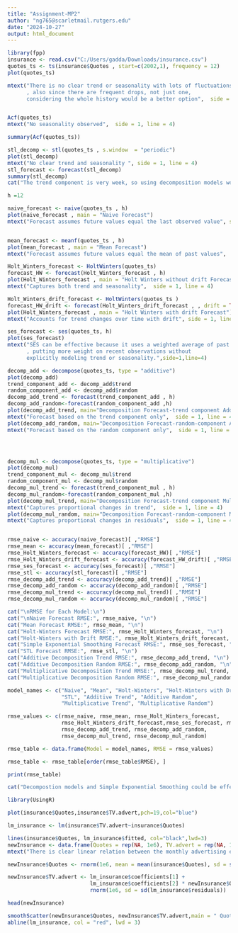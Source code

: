 ---
title: "Assignment-MP2"
author: "ng765@scarletmail.rutgers.edu"
date: "2024-10-27"
output: html_document
---

```{r}
library(fpp)
insurance <- read.csv("C:/Users/gadda/Downloads/insurance.csv")
quotes_ts <- ts(insurance$Quotes , start=c(2002,1), frequency = 12)
plot(quotes_ts)

mtext("There is no clear trend or seasonality with lots of fluctuations
      , also since there are frequent drops, not just one,
      considering the whole history would be a better option",  side = 1, line = 4)


Acf(quotes_ts)
mtext("No seasonality observed",  side = 1, line = 4)

summary(Acf(quotes_ts))

stl_decomp <- stl(quotes_ts , s.window  = "periodic")
plot(stl_decomp)
mtext("No clear trend and seasonality ", side = 1, line = 4)
stl_forecast <- forecast(stl_decomp)
summary(stl_decomp)
cat("The trend component is very week, so using decomposition models would be effective.\n")

h =12

naive_forecast <- naive(quotes_ts , h)
plot(naive_forecast , main = "Naive Forecast")
mtext("Forecast assumes future values equal the last observed value", side = 1, line = 4)


mean_forecast <- meanf(quotes_ts , h)
plot(mean_forecast , main = "Mean Forecast")
mtext("Forecast assumes future values equal the mean of past values",  side = 1, line = 4)

Holt_Winters_forecast <- HoltWinters(quotes_ts)
forecast_HW <- forecast(Holt_Winters_forecast , h)
plot(Holt_Winters_forecast , main = "Holt Winters without drift Forecast")
mtext("Captures both trend and seasonality",  side = 1, line = 4)

Holt_Winters_drift_forecast <- HoltWinters(quotes_ts )
forecast_HW_drift <- forecast(Holt_Winters_drift_forecast , , drift = TRUE , h)
plot(Holt_Winters_forecast , main = "Holt Winters with drift Forecast")
mtext("Accounts for trend changes over time with drift", side = 1, line = 4)

ses_forecast <- ses(quotes_ts, h)
plot(ses_forecast)
mtext("SES can be effective because it uses a weighted average of past values
      , putting more weight on recent observations without 
      explicitly modeling trend or seasonality.",side=1,line=4)

decomp_add <- decompose(quotes_ts, type = "additive")
plot(decomp_add)
trend_component_add <- decomp_add$trend
random_component_add <- decomp_add$random
decomp_add_trend <- forecast(trend_component_add , h)
decomp_add_random<-forecast(random_component_add ,h)
plot(decomp_add_trend, main="Decomposition Forecast-trend component Additive")
mtext("Forecast based on the trend component only",  side = 1, line = 4)
plot(decomp_add_random, main="Decomposition Forecast-random-component Additive")
mtext("Forecast based on the random component only",  side = 1, line = 4)




decomp_mul <- decompose(quotes_ts, type = "multiplicative")
plot(decomp_mul)
trend_component_mul <- decomp_mul$trend
random_component_mul <- decomp_mul$random
decomp_mul_trend <- forecast(trend_component_mul , h)
decomp_mul_random<-forecast(random_component_mul ,h)
plot(decomp_mul_trend, main="Decomposition Forecast-trend component Multiplicative")
mtext("Captures proportional changes in trend",  side = 1, line = 4)
plot(decomp_mul_random, main="Decomposition Forecast-random-component Multiplicative")
mtext("Captures proportional changes in residuals",  side = 1, line = 4)


rmse_naive <- accuracy(naive_forecast)[ ,"RMSE"]
rmse_mean <- accuracy(mean_forecast)[ ,"RMSE"]
rmse_Holt_Winters_forecast <- accuracy(forecast_HW)[ ,"RMSE"]
rmse_Holt_Winters_drift_forecast <- accuracy(forecast_HW_drift)[ ,"RMSE"]
rmse_ses_forecast <- accuracy(ses_forecast)[ ,"RMSE"]
rmse_stl <- accuracy(stl_forecast)[ ,"RMSE"]
rmse_decomp_add_trend <- accuracy(decomp_add_trend)[ ,"RMSE"]
rmse_decomp_add_random <- accuracy(decomp_add_random)[ ,"RMSE"]
rmse_decomp_mul_trend <- accuracy(decomp_mul_trend)[ ,"RMSE"]
rmse_decomp_mul_random <- accuracy(decomp_mul_random)[ ,"RMSE"]

cat("\nRMSE for Each Model:\n")
cat("\nNaive Forecast RMSE:", rmse_naive, "\n")
cat("Mean Forecast RMSE:", rmse_mean, "\n")
cat("Holt-Winters Forecast RMSE:", rmse_Holt_Winters_forecast, "\n")
cat("Holt-Winters with Drift RMSE:", rmse_Holt_Winters_drift_forecast, "\n")
cat("Simple Exponential Smoothing Forecast RMSE:", rmse_ses_forecast, "\n")
cat("STL Forecast RMSE:", rmse_stl, "\n")
cat("Additive Decomposition Trend RMSE:", rmse_decomp_add_trend, "\n")
cat("Additive Decomposition Random RMSE:", rmse_decomp_add_random, "\n")
cat("Multiplicative Decomposition Trend RMSE:", rmse_decomp_mul_trend, "\n")
cat("Multiplicative Decomposition Random RMSE:", rmse_decomp_mul_random, "\n")

model_names <- c("Naive", "Mean", "Holt-Winters", "Holt-Winters with Drift","Simple Exponential Smoothing",
                 "STL", "Additive Trend", "Additive Random", 
                 "Multiplicative Trend", "Multiplicative Random")

rmse_values <- c(rmse_naive, rmse_mean, rmse_Holt_Winters_forecast, 
                 rmse_Holt_Winters_drift_forecast,rmse_ses_forecast, rmse_stl, 
                 rmse_decomp_add_trend, rmse_decomp_add_random, 
                 rmse_decomp_mul_trend, rmse_decomp_mul_random)

rmse_table <- data.frame(Model = model_names, RMSE = rmse_values)

rmse_table <- rmse_table[order(rmse_table$RMSE), ]

print(rmse_table)

cat("Decompostion models and Simple Exponential Smoothing could be effective given the week trend and seasonality",  side = 1, line = 4)

library(UsingR)

plot(insurance$Quotes,insurance$TV.advert,pch=19,col="blue")

lm_insurance <- lm(insurance$TV.advert~insurance$Quotes)

lines(insurance$Quotes, lm_insurance$fitted, col="black",lwd=3)
newInsurance <- data.frame(Quotes = rep(NA, 1e6), TV.advert = rep(NA, 1e6))
mtext("There is clear linear relation between the monthly advertising expenditure and quotations",side=1,line=4)

newInsurance$Quotes <- rnorm(1e6, mean = mean(insurance$Quotes), sd = sd(insurance$Quotes))

newInsurance$TV.advert <- lm_insurance$coefficients[1] + 
                          lm_insurance$coefficients[2] * newInsurance$Quotes + 
                          rnorm(1e6, sd = sd(lm_insurance$residuals))

head(newInsurance)

smoothScatter(newInsurance$Quotes, newInsurance$TV.advert,main = " Quotes vs TV Advert")
abline(lm_insurance, col = "red", lwd = 3)
```
